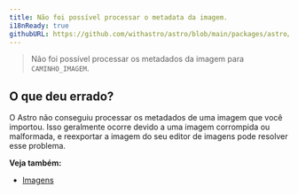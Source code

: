 ```yaml
---
title: Não foi possível processar o metadata da imagem.
i18nReady: true
githubURL: https://github.com/withastro/astro/blob/main/packages/astro/src/core/errors/errors-data.ts
---
```



> Não foi possível processar os metadados da imagem para `CAMINHO_IMAGEM`.

## O que deu errado?
O Astro não conseguiu processar os metadados de uma imagem que você importou. Isso geralmente ocorre devido a uma imagem corrompida ou malformada, e reexportar a imagem do seu editor de imagens pode resolver esse problema.

**Veja também:**
-  [Imagens](/pt-br/guides/images/)
